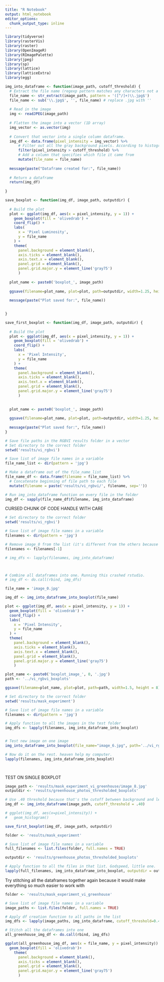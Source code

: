 ```yaml
---
title: "R Notebook"
output: html_notebook
editor_options: 
  chunk_output_type: inline
---
```




```r
library(tidyverse)
library(rasterVis)
library(raster)
library(OpenImageR)
library(RImagePalette)
library(jpeg)
library(sp)
library(lattice)
library(latticeExtra)
library(egg)
```


```r
img_into_dataframe <- function(image_path, cutoff_threshold) {
  # Extract the file name (regexp pattern matches any characters not a slash ([^/]+) followed by .jpg at the end of the string $
  file_name <- str_extract(image_path, pattern = '([^/]+)\\.jpg$')
  file_name <- sub('\\.jpg$', '', file_name) # replace .jpg with ''
  
  # Read in the image
  img <- readJPEG(image_path)
  
  # Flatten the image into a vector (1D array)
  img_vector <- as.vector(img)
  
  # Convert that vector into a single column dataframe.
  img_df <- data.frame(pixel_intensity = img_vector) %>% 
      # Filter out all the gray background pixels. According to histograms, there's a big distribution around .25 and the rest are located after .50. .40 should be a good cutoff point for images manipulated by the ExG vegetative index. 
      filter(pixel_intensity > cutoff_threshold) %>% 
      # Add a column that specifies which file it came from
      mutate(file_name = file_name)
  
  message(paste("Dataframe created for:", file_name))
  
  # Return a dataframe 
  return(img_df)
  
}

save_boxplot <- function(img_df, image_path, outputdir) {
  
  # Build the plot
  plot <- ggplot(img_df, aes(x = pixel_intensity, y = 1)) +
    geom_boxplot(fill = 'olivedrab') +
    coord_flip() +
    labs(
      x = 'Pixel Luminosity',
      y = file_name
    ) +
    theme(
      panel.background = element_blank(),
      axis.ticks = element_blank(),
      axis.text.x = element_blank(),
      panel.grid = element_blank(),
      panel.grid.major.y = element_line('gray75')
      )
  
  plot_name <- paste0('boxplot_', image_path)
  
  ggsave(filename=plot_name, plot=plot, path=outputdir, width=1.25, height = 8)
  
  message(paste("Plot saved for:", file_name))

  
}

save_first_boxplot <- function(img_df, image_path, outputdir) {
  
  # Build the plot
  plot <- ggplot(img_df, aes(x = pixel_intensity, y = 1)) +
    geom_boxplot(fill = 'olivedrab') +
    coord_flip() +
    labs(
      x = 'Pixel Intensity',
      y = file_name
    ) +
    theme(
      panel.background = element_blank(),
      axis.ticks = element_blank(),
      axis.text.x = element_blank(),
      panel.grid = element_blank(),
      panel.grid.major.y = element_line('gray75')
      )
  
  
  plot_name <- paste0('boxplot_', image_path)
  
  ggsave(filename=plot_name, plot=plot, path=outputdir, width=1.25, height = 8)
  
  message(paste("Plot saved for:", file_name))
}

```


```r
# Save file paths in the RGBVI results folder in a vector
# Set directory to the correct folder
setwd('results/vi_rgbvi')

# Save list of image file names in a variable
file_name_list <- dir(pattern = 'jpg')

# Make a dataframe out of the file_name_list
file_name_df <- data.frame(filename = file_name_list) %>% 
  # Concatenate beginning of file path to each file 
  mutate(filename = paste('results/vi_rgbvi/', filename, sep=''))

# Run img_into_dataframe function on every file in the folder
img_df <- sapply(file_name_df$filename, img_into_dataframe)
```

CURSED CHUNK OF CODE HANDLE WITH CARE
```r
# Set directory to the correct folder
setwd('results/vi_rgbvi')

# Save list of image file names in a variable
filenames <- dir(pattern = 'jpg')

# Remove image_0 from the list (it's different from the others because it uses a y-axis label. Won't be necessary when plots are arranged in a grid)
filenames <- filenames[-1]

# img_dfs <- lapply(filenames, img_into_dataframe)



# Combine all dataframes into one. Running this crashed rstudio. 
# img_df <- do.call(rbind, img_dfs)

```


```r

file_name = 'image_0.jpg'

img_df <- img_into_dataframe_into_boxplot(file_name)

plot <- ggplot(img_df, aes(x = pixel_intensity, y = 1)) +
  geom_boxplot(fill = 'olivedrab') +
  coord_flip() +
  labs(
    x = 'Pixel Intensity',
    y = file_name
  ) +
  theme(
    panel.background = element_blank(),
    axis.ticks = element_blank(),
    axis.text.x = element_blank(),
    panel.grid = element_blank(),
    panel.grid.major.y = element_line('gray75')
    )

plot_name <- paste0('boxplot_image_', 0, '.jpg')
path <- '../vi_rgbvi_boxplots'

ggsave(filename=plot_name, plot=plot, path=path, width=1.5, height = 8)


```

```r

# Set directory to the correct folder
setwd('results/mask_experiment')

# Save list of image file names in a variable
filenames <- dir(pattern = 'jpg')

# Apply function to all the images in the test folder
img_dfs <- lapply(filenames, img_into_dataframe_into_boxplot)


# Test new image on one image
img_into_dataframe_into_boxplot(file_name="image_6.jpg", path='../vi_rgbvi_boxplots_greenhouse')

# Now do it on the rest. heaven help my computer. 
lapply(filenames, img_into_dataframe_into_boxplot)

 

```
TEST ON SINGLE BOXPLOT

```r
image_path <- 'results/mask_experiment_vi_greenhouse/image_8.jpg'
outputdir <- 'results/greenhouse_photos_thresholded_boxplots'

# Use .40 threshold because that's the cutoff between background and leaf in images mapped to the ExG vegetative index
img_df <- img_into_dataframe(image_path, cutoff_threshold = .40)

# ggplot(img_df, aes(x=pixel_intensity)) +
#   geom_histogram()

save_first_boxplot(img_df, image_path, outputdir)

```


```r
folder <- 'results/mask_experiment'

# Save list of image file names in a variable
full_filenames <- list.files(folder, full.names = TRUE)

outputdir <- 'results/greenhouse_photos_thresholded_boxplots'

# Apply function to all the files in that list. Godspeed, little one. 
lapply(full_filenames, img_into_dataframe_into_boxplot, outputdir = outputdir)

```

Try stitching all the dataframes together again because it would make everything so much easier to work with

```r
folder <- 'results/mask_experiment_vi_greenhouse'

# Save list of image file names in a variable
image_paths <- list.files(folder, full.names = TRUE)

# Apply df creation function to all paths in the list
img_dfs <- lapply(image_paths, img_into_dataframe, cutoff_threshold=0.4)

# Stitch all the dataframes into one
all_greenhouse_img_df <- do.call(rbind, img_dfs)

```

```r

ggplot(all_greenhouse_img_df, aes(x = file_name, y = pixel_intensity)) +
  geom_boxplot(fill = 'olivedrab')+
    theme(
      panel.background = element_blank(),
      axis.ticks = element_blank(),
      panel.grid = element_blank(),
      panel.grid.major.y = element_line('gray75')
      )

```

